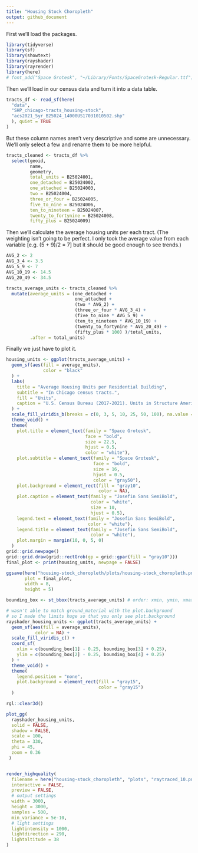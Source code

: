 ```yaml
---
title: "Housing Stock Choropleth"
output: github_document
---
```


First we'll load the packages.

```r
library(tidyverse)
library(sf)
library(showtext)
library(rayshader)
library(rayrender)
library(here)
# font_add("Space Grotesk", "~/Library/Fonts/SpaceGrotesk-Regular.ttf")
```

Then we'll load in our census data and turn it into a data table.

```r
tracts_df <- read_sf(here(
  "data", 
  "SHP_chicago-tracts_housing-stock",
  "acs2021_5yr_B25024_14000US17031010502.shp"
  ), quiet = TRUE
)
```

But these column names aren't very descriptive and some are unnecessary.
We'll only select a few and rename them to be more helpful.

```r
tracts_cleaned <- tracts_df %>% 
  select(geoid, 
         name, 
         geometry, 
         total_units = B25024001, 
         one_detached = B25024002, 
         one_attached = B25024003, 
         two = B25024004, 
         three_or_four = B25024005, 
         five_to_nine = B25024006, 
         ten_to_nineteen = B25024007, 
         twenty_to_fortynine = B25024008, 
         fifty_plus = B25024009)
```

Then we'll calculate the average housing units per each tract.\n
(The weighting isn't going to be perfect. I only took the average value from each variable [e.g. (5 + 9)/2 = 7] but it should be good enough to see trends.)

```r
AVG_2 <- 2
AVG_3_4 <- 3.5
AVG_5_9 <- 7
AVG_10_19 <- 14.5
AVG_20_49 <- 34.5

tracts_average_units <- tracts_cleaned %>% 
  mutate(average_units = (one_detached + 
                          one_attached + 
                          (two * AVG_2) + 
                          (three_or_four * AVG_3_4) + 
                          (five_to_nine * AVG_5_9) + 
                          (ten_to_nineteen * AVG_10_19) + 
                          (twenty_to_fortynine * AVG_20_49) + 
                          (fifty_plus * 100) )/total_units,
         .after = total_units)
```

Finally we just have to plot it.

```r
housing_units <- ggplot(tracts_average_units) +
  geom_sf(aes(fill = average_units),
              color = "black"
  ) +
  labs(
    title = "Average Housing Units per Residential Building",
    subtitle = "In Chicago census tracts.",
    fill = "Units",
    caption = "U.S. Census Bureau (2017-2021). Units in Structure American Community Survey 5-year estimates."
  ) +
  scale_fill_viridis_b(breaks = c(0, 3, 5, 10, 25, 50, 100), na.value = "gray10") +
  theme_void() +
  theme(
    plot.title = element_text(family = "Space Grotesk",
                              face = "bold",
                              size = 22.5, 
                              hjust = 0.5, 
                              color = "white"),
    plot.subtitle = element_text(family = "Space Grotesk",
                                 face = "bold",
                                 size = 16,
                                 hjust = 0.5,
                                 color = "gray50"),
    plot.background = element_rect(fill = "gray10", 
                                   color = NA),
    plot.caption = element_text(family = "Josefin Sans SemiBold",
                                color = "white",
                                size = 10,
                                hjust = 0.5),
    legend.text = element_text(family = "Josefin Sans SemiBold",
                               color = "white"),
    legend.title = element_text(family = "Josefin Sans SemiBold",
                                color = "white"),
    plot.margin = margin(10, 0, 5, 0)
  )
grid::grid.newpage()
grid::grid.draw(grid::rectGrob(gp = grid::gpar(fill = "gray10")))
final_plot <- print(housing_units, newpage = FALSE)

ggsave(here("housing-stock_choropleth/plots/housing-stock_choropleth.png"), 
       plot = final_plot, 
       width = 8, 
       height = 5)
```

```r
bounding_box <- st_bbox(tracts_average_units) # order: xmin, ymin, xmax, ymax

# wasn't able to match ground_material with the plot.background
# so I made the limits huge so that you only see plot.background
rayshader_housing_units <- ggplot(tracts_average_units) +
  geom_sf(aes(fill = average_units),
           color = NA) +
  scale_fill_viridis_c() +
  coord_sf(
    xlim = c(bounding_box[1] - 0.25, bounding_box[3] + 0.25),
    ylim = c(bounding_box[2] - 0.25, bounding_box[4] + 0.25)
  ) +
  theme_void() +
  theme(
    legend.position = "none",
    plot.background = element_rect(fill = "gray15",
                                   color = "gray15")
  )

rgl::clear3d()

plot_gg(
  rayshader_housing_units,
  solid = FALSE,
  shadow = FALSE,
  scale = 100,
  theta = 330,
  phi = 45,
  zoom = 0.36
 )


render_highquality(
  filename = here("housing-stock_choropleth", "plots", "raytraced_10.png"),
  interactive = FALSE,
  preview = FALSE,
  # output settings
  width = 3000,
  height = 3000,
  samples = 500,
  min_variance = 5e-10,
  # light settings
  lightintensity = 1000,
  lightdirection = 290,
  lightaltitude = 38
)
```